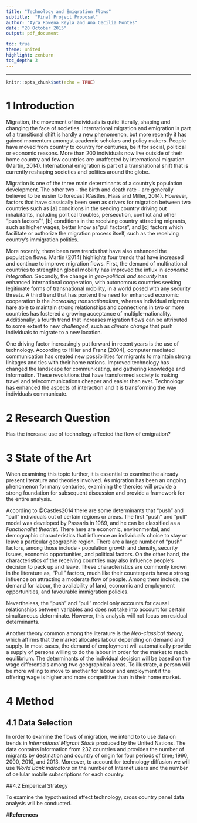 ```yaml
---
title: "Technology and Emigration Flows"
subtitle:  "Final Project Proposal"
author: "Ayra Rowena Reyla and Ana Cecilia Montes"
date: "20 October 2015"
output: pdf_document

toc: true
theme: united
highlight: zenburn
toc_depth: 3
---
```




\newpage

---

```r
knitr::opts_chunk$set(echo = TRUE)

```



# 1 Introduction


Migration, the movement of individuals is quite literally, shaping and changing the face of societies. International migration and emigration is part of a transitional shift is hardly a new phenomenon, but more recently it has gained momentum amongst academic scholars and policy makers. People have moved from country to country for centuries, be it for social, political or economic reasons. More than 200 individuals now live outside of their home country and few countries are unaffected by international migration (Martin, 2014). International emigration is part of a transnational shift that is currently reshaping societies and politics around the globe. 

Migration is one of the three main determinants of a country's population development. The other two - the birth and death rate - are generally believed to be easier to forecast (Castles, Haas and Miller, 2014). However, factors that have classically been seen as drivers for migration between two countries such as [a] conditions in the sending country driving out inhabitants, including political troubles, persecution, conflict and other "push factors"", [b] conditions in the receiving country attracting migrants, such as higher wages, better know as "pull factors", and [c] factors which facilitate or authorize the migration process itself, such as the receiving country's immigration politics. 

More recently, there been new trends that have also enhanced the population flows. Martin (2014) highlights four trends that have increased and continue to improve migration flows.  First, the demand of multinational countries to strengthen global mobility has improved the influx in _economic integration_. Secondly, the change in _geo-political and security_ has enhanced international cooperation, with autonomous countries seeking legitimate forms of transnational mobility, in a world posed with any security threats. A third trend that has portend the need for enhanced economic cooperation is the _increasing transnationalism_, whereas individual migrants hare able to maintain strong relationships and connections in two or more countries has fostered a growing acceptance of multiple-nationality. Additionally, a fourth trend that increases migration flows can be attributed to some extent to new _challenged_, such as  _climate change_ that push individuals to migrate to a new location. 

One driving factor increasingly put forward in recent years is the use of technology. According to Hiller and Franz (2004), computer mediated communication has created new possibilities for migrants to maintain strong linkages and ties with their home nations. Improved technology has changed the landscape for communicating, and gathering knowledge and information. These revolutions that have transformed society is making travel and telecommunications cheaper and easier than ever. Technology has enhanced the aspects of interaction and it is transforming the way individuals communicate. 

# 2 Research Question 

Has the increase use of technology affected the flow of emigration?

# 3 State of the Art

When examining this topic further, it is essential to examine the already present literature and theories involved. As migration has been an ongoing phenomenon for many centuries, examining the theroies will provide a strong foundation for subsequent discussion and provide a framework for the entire analysis. 

According to @Castles2014 there are some determinants that "push" and "pull" individuals out of certain regions or areas. The first "push" and "pull" model was developed by Passaris in 1989, and he can be classified as a 
_Functionalist theorist_. There here are economic, environmental, and demographic characteristics that influence an individual's choice to stay or leave a particular geographic region. There are a large number of "push" factors, among those include - population growth and density, security issues, economic opportunities, and political factors. On the other hand, the characteristics of the receiving countries may also influence people's decision to pack up and leave. These characteristics are commonly known in the literature as, "Pull" factors, much like their counterparts have a strong influence on attracting a moderate flow of people. Among them include, the demand for labour, the availability of land, economic and employment opportunities, and favourable immigration policies. 

Nevertheless, the "push" and "pull" model only accounts for causal relationships between variables and does not take into account for certain simultaneous determinate. However, this analysis will not focus on residual determinants.

Another theory common among the literature is the _Neo-classical theory_, which affirms that the market allocates labour depending on demand and supply. In most cases, the demand of employment will automatically provide a supply of persons willing to do the labour in order for the market to reach equilibrium. The determinants of the individual decision will be based on the wage differentials among two geographical areas. To illustrate, a person will be more willing to move to another for labour and employment if the offering wage is higher and more competitive than in their home market. 




# 4 Method
## 4.1 Data Selection
In order to examine the flows of migration, we intend to to use data on trends in _International Migrant Stock_ produced by the United Nations. The data contains information from 232 countries and provides the number of migrants by destination and country of origin for four periods of time; 1990, 2000, 2010, and 2013. Moreover, to account for technology diffusion we will use _World Bank indicators_ on the number of Internet users and the number of cellular mobile subscriptions for each country. 

##4.2 Emperical Strategy

To examine the hypothesized effect technology, cross country panel data analysis will be conducted. 


#**References**




